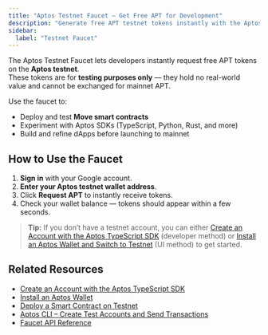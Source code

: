 ```yaml
---
title: "Aptos Testnet Faucet – Get Free APT for Development"
description: "Generate free APT testnet tokens instantly with the Aptos Faucet. Ideal for testing smart contracts and building on the Aptos blockchain."
sidebar:
  label: "Testnet Faucet"
---
```



The Aptos Testnet Faucet lets developers instantly request free APT tokens on the **Aptos testnet**.\
These tokens are for **testing purposes only** — they hold no real-world value and cannot be exchanged for mainnet APT.

Use the faucet to:

- Deploy and test **Move smart contracts**
- Experiment with Aptos SDKs (TypeScript, Python, Rust, and more)
- Build and refine dApps before launching to mainnet

<Faucet />

## How to Use the Faucet

1. **Sign in** with your Google account.
2. **Enter your Aptos testnet wallet address**.
3. Click **Request APT** to instantly receive tokens.
4. Check your wallet balance — tokens should appear within a few seconds.

> **Tip:** If you don’t have a testnet account, you can either [Create an Account with the Aptos TypeScript SDK](/build/sdks/ts-sdk/quickstart) (developer method) or [Install an Aptos Wallet and Switch to Testnet](https://aptosnetwork.com/ecosystem/directory/category/wallets) (UI method) to get started.

## Related Resources

- [Create an Account with the Aptos TypeScript SDK](/build/sdks/ts-sdk/quickstart)
- [Install an Aptos Wallet](https://aptosnetwork.com/ecosystem/directory/category/wallets)
- [Deploy a Smart Contract on Testnet](/build/guides/build-e2e-dapp/1-create-smart-contract)
- [Aptos CLI – Create Test Accounts and Send Transactions](/build/cli/trying-things-on-chain/create-test-accounts)
- [Faucet API Reference](/build/apis/faucet-api)
